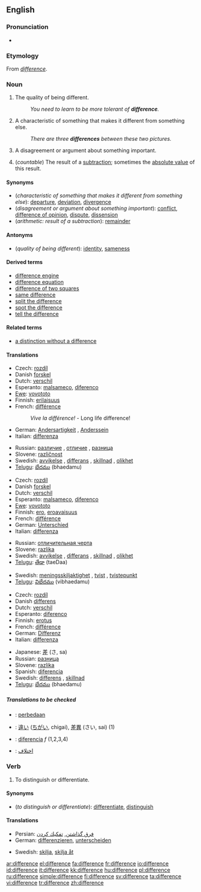 {{see|différence}}
{{wikipedia|dab=difference}}
==English==

===Pronunciation===
*{{audio|en-us-difference.ogg|Audio (US)}}

===Etymology===
From {{OF.}} ''[[différence|difference]]''.

===Noun===
{{en-noun|-|s}}

# {{uncountable}} The quality of being different.
#:''You need to learn to be more tolerant of '''difference'''.''
# {{countable}} A characteristic of something that makes it different from something else.
#:''There are three '''differences''' between these two pictures.''
# {{countable}} A disagreement or argument about something important.
# {{arithmetic}} (''countable'') The result of a [[subtraction]]; sometimes the [[absolute value]] of this result.

====Synonyms====
*(''characteristic of something that makes it different from something else''): [[departure]], [[deviation]], [[divergence]]
*(''disagreement or argument about something important''): [[conflict]], [[difference of opinion]], [[dispute]], [[dissension]]
*(''arithmetic: result of a subtraction''): [[remainder]]

====Antonyms====
*(''quality of being different''): [[identity]], [[sameness]]

====Derived terms====
*[[difference engine]]
*[[difference equation]]
*[[difference of two squares]]
*[[same difference]]
*[[split the difference]]
*[[spot the difference]]
*[[tell the difference]]

====Related terms====
*[[a distinction without a difference]]

====Translations====
{{trans-top|quality of being different}}
*Czech: [[rozdíl]] {{m}}
*Danish [[forskel]]
*Dutch: [[verschil]] {{n}}
*Esperanto: [[malsameco]], [[diferenco]]
*[[Ewe]]: [[vovototo]]
*Finnish: [[erilaisuus]]
*French: [[différence]] {{f}}
*:''Vive la différence!'' - Long life difference!
*German: [[Andersartigkeit]] {{f}}, [[Anderssein]] {{n}}
*Italian: [[differenza]] {{f}}
{{trans-mid}}
*Russian: [[различие]] {{f}}, [[отличие]] {{f}}, [[разница]] {{f}}
*Slovene: [[različnost]] {{f}}
*Swedish: [[avvikelse]] {{c}}, [[differans]] {{c}}, [[skillnad]] {{c}}, [[olikhet]] {{c}}
*[[Telugu]]: [[భేదము]] (bhaedamu)
{{trans-bottom}}

{{trans-top|characteristic of something that makes it different from something else}}
*Czech: [[rozdíl]] {{m}}
*Danish [[forskel]]
*Dutch: [[verschil]] {{n}}
*Esperanto: [[malsameco]], [[diferenco]]
*[[Ewe]]: [[vovototo]]
*Finnish: [[ero]], [[eroavaisuus]]
*French: [[différence]] {{f}}
*German: [[Unterschied]] {{m}}
*Italian: [[differenza]] {{f}}
{{trans-mid}}
*Russian: [[отличительная черта]] {{f}}
*Slovene: [[razlika]] {{f}}
*Swedish: [[avvikelse]] {{c}}, [[differans]] {{c}}, [[skillnad]] {{c}}, [[olikhet]] {{c}}
*[[Telugu]]: [[తేడా]] (taeDaa)
{{trans-bottom}}

{{trans-top|disagreement or argument about something important}}
{{trans-mid}}
*Swedish: [[meningsskiljaktighet]] {{c}}, [[tvist]] {{c}}, [[tvistepunkt]] {{c}}
*[[Telugu]]: [[విభేదము]] (vibhaedamu)
{{trans-bottom}}

{{trans-top|arithmetic: result of a subtraction}}
*Czech: [[rozdíl]] {{m}}
*Danish [[differens]]
*Dutch: [[verschil]] {{n}}
*Esperanto: [[diferenco]]
*Finnish: [[erotus]]
*French: [[différence]] {{f}}
*German: [[Differenz]] {{f}}
*Italian: [[differenza]] {{f}}
{{trans-mid}}
*Japanese: [[差]] (さ, sa)
*Russian: [[разница]] {{f}}
*Slovene: [[razlika]] {{f}}
*Spanish: [[diferencia]] {{f}}
*Swedish: [[differens]] {{c}}, [[skillnad]] {{c}}
*[[Telugu]]: [[భేదము]] (bhaedamu)
{{trans-bottom}}

=====Translations to be checked=====
<!--Remove this section once all of the translations below have been moved into the tables above.-->
{{checktrans}}

*{{ttbc|Indonesian}}: [[beda|perbedaan]]
*{{ttbc|Japanese}}: [[違い]] ([[ちがい]], chigai), [[差異]] (さい, sai) (1)
*{{ttbc|Spanish}}: [[diferencia]] ''f'' (1,2,3,4)
*{{ttbc|Persian}}: [[تفاوت|اختلاف]]

===Verb===
{{en-verb|differenc|ing}}

# {{transitive}} To distinguish or differentiate.

====Synonyms====
*(''to distinguish or differentiate''): [[differentiate]], [[distinguish]]

====Translations====
{{trans-top|to distinguish or differentiate}}
*Persian: [[فرق گذاشتن]], [[تفكيك كردن]]
*German: [[differenzieren]], [[unterscheiden]]
{{trans-mid}}
*Swedish: [[skilja]], [[skilja åt]]
{{trans-bottom}}

[[ar:difference]]
[[el:difference]]
[[fa:difference]]
[[fr:difference]]
[[io:difference]]
[[id:difference]]
[[it:difference]]
[[kk:difference]]
[[hu:difference]]
[[pl:difference]]
[[ru:difference]]
[[simple:difference]]
[[fi:difference]]
[[sv:difference]]
[[ta:difference]]
[[vi:difference]]
[[tr:difference]]
[[zh:difference]]